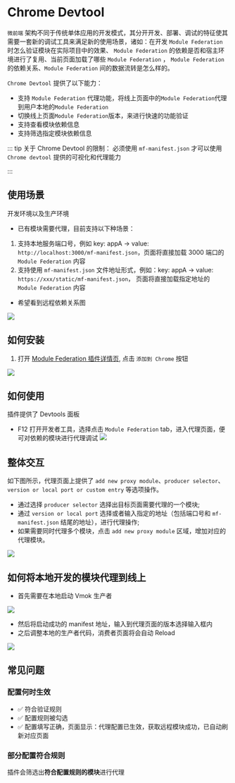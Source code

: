 # Chrome Devtool

`微前端` 架构不同于传统单体应用的开发模式，其分开开发、部署、调试的特征使其需要一套新的调试工具来满足新的使用场景，诸如：在开发 `Module Federation` 时怎么验证模块在实际项目中的效果、 `Module Federation` 的依赖是否和宿主环境进行了复用、当前页面加载了哪些 `Module Federation` ， `Module Federation` 的依赖关系、`Module Federation` 间的数据流转是怎么样的。

`Chrome Devtool` 提供了以下能力：

- 支持 `Module Federation` 代理功能，将线上页面中的`Module Federation`代理到用户本地的`Module Federation`
- 切换线上页面`Module Federation`版本，来进行快速的功能验证
- 支持查看模块依赖信息
- 支持筛选指定模块依赖信息

::: tip 关于 Chrome Devtool 的限制：
必须使用 `mf-manifest.json` 才可以使用 `Chrome devtool` 提供的可视化和代理能力

:::

## 使用场景

开发环境以及生产环境

- 已有模块需要代理，目前支持以下种场景：

1. 支持本地服务端口号，例如 key: appA -> value: `http://localhost:3000/mf-manifest.json`，页面将直接加载 3000 端口的 `Module Federation` 内容
2. 支持使用 `mf-manifest.json` 文件地址形式，例如：key: appA -> value: `https://xxx/static/mf-manifest.json`， 页面将直接加载指定地址的 `Module Federation` 内容

- 希望看到远程依赖关系图

![](@public/guide/chrome-devtools/features.png)

## 如何安装

1. 打开 [Module Federation 插件详情页](https://chromewebstore.google.com/detail/module-federation/aeoilchhomapofiopejjlecddfldpeom?hl=zh-CN&utm_source=ext_sidebar), 点击 `添加到 Chrome` 按钮

![](@public/guide/chrome-devtools/chrome-store-add-devtool.png)

## 如何使用

插件提供了 Devtools 面板

- F12 打开开发者工具，选择点击 `Module Federation` tab，进入代理页面，便可对依赖的模块进行代理调试
  ![](@public/guide/chrome-devtools/open-devtools.png)

## 整体交互

如下图所示，代理页面上提供了 `add new proxy module`、`producer selector`、 `version or local port or custom entry` 等选项操作。

- 通过选择 `producer selector` 选择出目标页面需要代理的一个模块;
- 通过 `version or local port` 选择或者输入指定的地址（包括端口号和 `mf-manifest.json` 结尾的地址），进行代理操作;
- 如果需要同时代理多个模块，点击 `add new proxy module` 区域，增加对应的代理模块。

![](@public/guide/chrome-devtools/opereation-guide.png)

## 如何将本地开发的模块代理到线上

- 首先需要在本地启动 Vmok 生产者

![](@public/guide/chrome-devtools/dev-to-proxy.png)

- 然后将启动成功的 manifest 地址，输入到代理页面的版本选择输入框内
- 之后调整本地的生产者代码，消费者页面将会自动 Reload

![](@public/guide/chrome-devtools/proxy-to-local.png)

## 常见问题

### 配置何时生效

- ✅ 符合验证规则
- ✅ 配置规则被勾选
- ✅ 配置填写正确，页面显示：代理配置已生效，获取远程模块成功，已自动刷新对应页面

### 部分配置符合规则

插件会筛选出**符合配置规则的模块**进行代理
